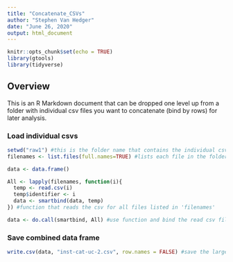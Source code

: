 ```yaml
---
title: "Concatenate_CSVs"
author: "Stephen Van Hedger"
date: "June 26, 2020"
output: html_document
---
```


```r
knitr::opts_chunk$set(echo = TRUE)
library(gtools)
library(tidyverse)
```

## Overview

This is an R Markdown document that can be dropped one level up from a folder with individual csv files you want to concatenate (bind by rows) for later analysis.

### Load individual csvs

```r
setwd("raw1") #this is the folder name that contains the individual csvs from exp1
filenames <- list.files(full.names=TRUE) #lists each file in the folder

data <- data.frame()

All <- lapply(filenames, function(i){
  temp <- read.csv(i)
  temp$identifier <- i
  data <- smartbind(data, temp)
}) #function that reads the csv for all files listed in 'filenames'

data <- do.call(smartbind, All) #use function and bind the read csv files be row into a large data frame
```

### Save combined data frame

```r
write.csv(data, "inst-cat-uc-2.csv", row.names = FALSE) #save the large data frame as its own csv file
```

